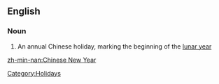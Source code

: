 ==English==
{{wikipedia}}
===Noun===
{{en-noun|sg=[[Chinese]] [[New Year]]}}

# An annual Chinese holiday, marking the beginning of the [[lunar year]]

[[Category:Holidays]]

[[zh-min-nan:Chinese New Year]]